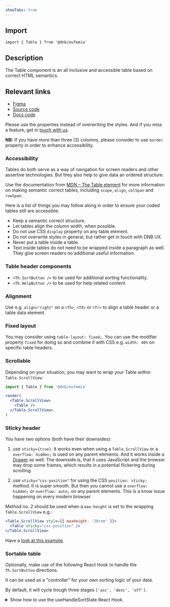 ```yaml
---
showTabs: true
---
```


## Import

```tsx
import { Table } from '@dnb/eufemia'
```

## Description

The Table component is an all inclusive and accessible table based on correct HTML semantics.

## Relevant links

- [Figma](https://www.figma.com/design/cdtwQD8IJ7pTeE45U148r1/%F0%9F%92%BB-Eufemia---Web?node-id=4243-1499)
- [Source code](https://github.com/dnbexperience/eufemia/tree/main/packages/dnb-eufemia/src/components/table)
- [Docs code](https://github.com/dnbexperience/eufemia/tree/main/packages/dnb-design-system-portal/src/docs/uilib/components/table)

Please use the properties instead of overwriting the styles. And if you miss a feature, get in [touch with us](/contribute/contact/).

**NB:** If you have more than three (3) columns, please consider to use `border` property in order to enhance accessibility.

### Accessibility

Tables do both serve as a way of navigation for screen readers and other assertive technologies. But they also help to give data an ordered structure.

Use the documentation from [MDN – The Table element](https://developer.mozilla.org/en-US/docs/Web/HTML/Element/table) for more information on making semantic correct tables, including `scope`, `align`, `colSpan` and `rowSpan`.

Here is a list of things you may follow along in order to ensure your coded tables still are accessible:

- Keep a semantic correct structure.
- Let tables align the column width, when possible.
- Do not use CSS `display` property on any table element.
- Do not overwrite styles in general, but rather get in touch with DNB UX.
- Never put a table inside a table.
- Text inside tables do not need to be wrapped inside a paragraph as well. They give screen readers no additional useful information.

### Table header components

- `<Th.SortButton />` to be used for additional sorting functionality.
- `<Th.HelpButton />` to be used for help related content.

### Alignment

Use e.g. `align="right"` on a `<Th>`, `<Td>` or `<Tr>` to align a table header or a table data element.

### Fixed layout

You may consider using `table-layout: fixed;`. You can use the modifier property `fixed` for doing so and combine it with CSS e.g. `width: 40%` on specific table headers.

### Scrollable

Depending on your situation, you may want to wrap your Table within `Table.ScrollView`:

```jsx
import { Table } from '@dnb/eufemia'

render(
  <Table.ScrollView>
    <Table />
  </Table.ScrollView>,
)
```

### Sticky header

You have two options (both have their downsides):

1. use `sticky={true}`. It works even when using a `Table.ScrollView` or a `overflow: hidden;` is used on any parent elements. And it works inside a [Drawer](/uilib/components/drawer) as well. The downside is, that it uses JavaScript and the browser may drop some frames, which results in a potential flickering during scrolling.

2. use `sticky="css-position"` for using the CSS `position: sticky;` method. It is super smooth. But then you cannot use a `overflow: hidden;` or `overflow: auto;` on any parent elements. This is a know issue happening on every modern browser.

Method no. 2 should be used when a `max-height` is set to the wrapping `Table.ScrollView` e.g.:

```jsx
<Table.ScrollView style={{ maxHeight: '20rem' }}>
  <Table sticky="css-position" />
</Table.ScrollView>
```

Have a [look at this example](/uilib/components/table/demos/#table-with-a-max-height).

### Sortable table

Optionally, make use of the following React Hook to handle the `Th.SortButton` directions.

It can be used as a "controller" for your own sorting logic of your data.

By default, it will cycle trough three stages `['asc', 'desc', 'off']`.

<Details>
  <Summary>Show how to use the useHandleSortState React Hook.</Summary>

```jsx
import useHandleSortState from '@dnb/eufemia/components/table/useHandleSortState'

// You can also provide a default that will be used as the fallback e.g.
const defaultOptions = { direction: 'asc', modes: ['asc', 'desc', 'off'] }

export const YourComponent = () => {
  const { sortState, sortHandler, activeSortName } = useHandleSortState(
    {
      // Define your column names with options (optional)
      column1: { active: true }, //
      column2: { direction: 'desc', modes: ['asc', 'desc'] }, // overwrite the defaultOptions
      column3: { modes: ['asc', 'off'] }, // will only allow one direction
      column4: {}, // etc.
    },
    defaultOptions,
  )

  // Use these properties for your custom sorting logic
  console.log(sortState.column1.direction) // returns either "asc", "desc" or "off"
  console.log(activeSortName) // returns the current active one: "column1" (returns null when nothing is active)

  // Handle your logic
  useEffect(() => {
    switch (sortState.column1.direction) {
      default:
      case 'asc':
        setYourLocalState(mockData.sort(compareFunctionAsc))
        break

      case 'desc':
        setYourLocalState(mockData.sort(compareFunctionsDesc))
        break

      case 'off':
        setYourLocalState(mockData)
        break
    }
  }, [sortState.column1.direction])

  return (
    <Table>
      <thead>
        <Tr>
          <Th
            sortable
            active={sortState.column1.active}
            reversed={sortState.column1.reversed}
          >
            <Th.SortButton
              text="Column 1"
              title="Sort this column"
              on_click={sortHandler.column1}
            />
          </Th>
        </Tr>
      </thead>
    </Table>
  )
}
```

</Details>
